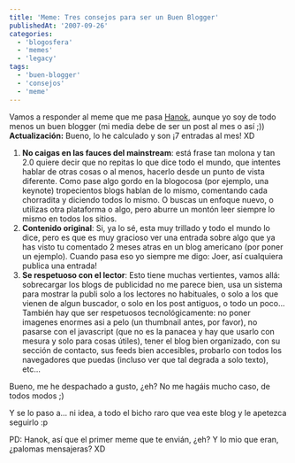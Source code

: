 ```yaml
---
title: 'Meme: Tres consejos para ser un Buen Blogger'
publishedAt: '2007-09-26'
categories:
  - 'blogosfera'
  - 'memes'
  - 'legacy'
tags:
  - 'buen-blogger'
  - 'consejos'
  - 'meme'
---
```


Vamos a responder al meme que me pasa [Hanok](http://www.hnkweb.com), aunque yo soy de todo menos un buen blogger (mi media debe de ser un post al mes o así ;)) **Actualización:** Bueno, lo he calculado y son ¡7 entradas al mes! XD

1.  **No caigas en las fauces del mainstream**: está frase tan molona y tan 2.0 quiere decir que no repitas lo que dice todo el mundo, que intentes hablar de otras cosas o al menos, hacerlo desde un punto de vista diferente. Como pase algo gordo en la blogocosa (por ejemplo, una keynote) tropecientos blogs hablan de lo mismo, comentando cada chorradita y diciendo todos lo mismo. O buscas un enfoque nuevo, o utilizas otra plataforma o algo, pero aburre un montón leer siempre lo mismo en todos los sitios.
2.  **Contenido original**: Si, ya lo sé, esta muy trillado y todo el mundo lo dice, pero es que es muy gracioso ver una entrada sobre algo que ya has visto tu comentado 2 meses atras en un blog americano (por poner un ejemplo). Cuando pasa eso yo siempre me digo: Joer, así cualquiera publica una entrada!
3.  **Se respetuoso con el lector**: Esto tiene muchas vertientes, vamos allá: sobrecargar los blogs de publicidad no me parece bien, usa un sistema para mostrar la publi solo a los lectores no habituales, o solo a los que vienen de algun buscador, o solo en los post antiguos, o todo un poco... También hay que ser respetuosos tecnológicamente: no poner imagenes enormes asi a pelo (un thumbnail antes, por favor), no pasarse con el javascript (que no es la panacea y hay que usarlo con mesura y solo para cosas útiles), tener el blog bien organizado, con su sección de contacto, sus feeds bien accesibles, probarlo con todos los navegadores que puedas (incluso ver que tal degrada a solo texto), etc...

Bueno, me he despachado a gusto, ¿eh? No me hagáis mucho caso, de todos modos ;)

Y se lo paso a... ni idea, a todo el bicho raro que vea este blog y le apetezca seguirlo :p

PD: Hanok, así que el primer meme que te envián, ¿eh? Y lo mio que eran, ¿palomas mensajeras? XD
